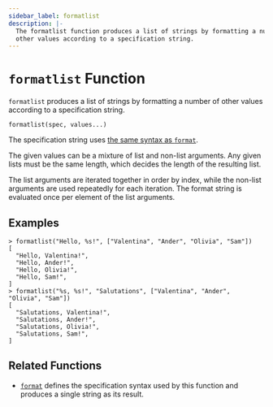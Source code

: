 ```yaml
---
sidebar_label: formatlist
description: |-
  The formatlist function produces a list of strings by formatting a number of
  other values according to a specification string.
---
```


# `formatlist` Function

`formatlist` produces a list of strings by formatting a number of other
values according to a specification string.

```hcl
formatlist(spec, values...)
```

The specification string uses
[the same syntax as `format`](/opentf/language/functions/format#specification-syntax).

The given values can be a mixture of list and non-list arguments. Any given
lists must be the same length, which decides the length of the resulting list.

The list arguments are iterated together in order by index, while the non-list
arguments are used repeatedly for each iteration. The format string is evaluated
once per element of the list arguments.

## Examples

```
> formatlist("Hello, %s!", ["Valentina", "Ander", "Olivia", "Sam"])
[
  "Hello, Valentina!",
  "Hello, Ander!",
  "Hello, Olivia!",
  "Hello, Sam!",
]
> formatlist("%s, %s!", "Salutations", ["Valentina", "Ander", "Olivia", "Sam"])
[
  "Salutations, Valentina!",
  "Salutations, Ander!",
  "Salutations, Olivia!",
  "Salutations, Sam!",
]
```

## Related Functions

* [`format`](/opentf/language/functions/format) defines the specification syntax used by this
  function and produces a single string as its result.
